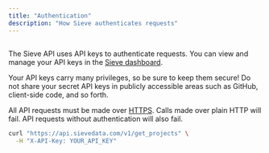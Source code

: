 ```yaml
---
title: "Authentication"
description: "How Sieve authenticates requests"
---
```



## <Heading hidden>Authentication</Heading>

The Sieve API uses API keys to authenticate requests. You can view and manage your API keys in the [Sieve dashboard](https://app.sievedata.com/).

Your API keys carry many privileges, so be sure to keep them secure! Do not share your secret API keys in publicly accessible areas such as GitHub, client-side code, and so forth.

All API requests must be made over [HTTPS](http://en.wikipedia.org/wiki/HTTP_Secure). Calls made over plain HTTP will fail. API requests without authentication will also fail.

```bash
curl "https://api.sievedata.com/v1/get_projects" \
  -H "X-API-Key: YOUR_API_KEY"
```